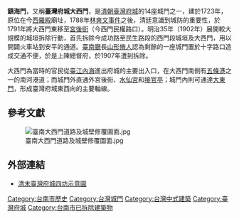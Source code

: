 {{coord|22.9960526|120.1995945|display=title}}
{{Infobox Military Structure
|name=臺灣府城大西門（鎮海門）
|location=臺南市[[民權路_(臺南市)|民權路]][[西門路_(台南市)|西門路]]口
|coordinates=
|image=[[File:臺灣府城大西門.JPG|300px]]
|caption=
|type=城門
|code=
|built=[[雍正|雍正]]元年（1723年）
|builder=
|materials=
|height=|partof=|demolished=[[明治|明治]]40年（1907年）|used=
|condition=不存|ownership=|open_to_public=
|controlledby={{flagicon|Qing Dynasty}}[[大清帝國|大清帝國]](1874-1895)
|garrison=|current_commander=|past_commanders=|occupants=|battles=|events=}}
'''鎮海門'''，又稱'''臺灣府城大西門'''，是[[清朝|清朝]][[臺灣府城|臺灣府城]]的14座城門之一，建於1723年，原位在今[[西羅殿|西羅殿]]廟址，1788年[[林爽文事件|林爽文事件]]之後，清廷意識到城防的重要性，於1791年將大西門東移至[[宮後街|宮後街]]（今西門民權路口）。明治35年（1902年）展開較大規模的城垣拆除行動，首先拆除今成功路至民生路段的西門段城垣及大西門，用以開闢火車站到安平的通道。[[臺南廳|臺南廳]]長[[山形脩人|山形脩人]]認為剩餘的一座城門置於十字路口造成交通不便，於是上陳總督府，於1907年遭到拆除。{{R|:0}}

大西門為當時的官民從[[臺江內海|臺江內海]]進出府城的主要出入口，在大西門南側有[[五條港_(臺南)|五條港]]之一的南河港道；而城門外直通外宮後街、[[臺南水仙宮|水仙宮]]和[[接官亭_(臺南市)|接官亭]]；城門內則可通達[[迎春門_(臺南市)|大東門]]，形成臺灣府城東西向的主要軸線。

==參考文獻==
{{reflist|refs=
<ref name=":0">{{cite book| language = zh | author =洪敏麟| title =《臺南市市區史蹟調查報告書》| url=https://tm.ncl.edu.tw/article?u=022_002_00001740| date = 1979-06-30| publisher = 臺灣省文獻委員會| isbn =  | pages =  }}</ref>

}}[[File:臺南大西門道路及城壁修覆圖面.jpg|thumb]]

==外部連結==
*[http://hqq.pixnet.net/album/photo/101538634 清末臺灣府城四坊示意圖]

{{臺灣府城}}
{{台南市重要古迹}}
{{Taiwanese building-stub}}

[[Category:台南市歷史|Category:台南市歷史]]
[[Category:台灣城門|Category:台灣城門]]
[[Category:台灣中式建築|Category:台灣中式建築]]
[[Category:臺灣府城|Category:臺灣府城]]

[[Category:台南市已拆除建築物|Category:台南市已拆除建築物]]